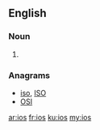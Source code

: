 ==English==

===Noun===
{{head|en|noun plural form}}

# {{plural of|io|lang=en}}

===Anagrams===
* [[iso#English|iso]], [[ISO#English|ISO]]
* [[OSI#English|OSI]]

[[ar:ios]]
[[fr:ios]]
[[ku:ios]]
[[my:ios]]